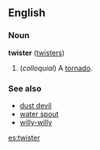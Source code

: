 ==English==
===Noun===
'''twister''' ([[twisters]])

# (''colloquial'') A [[tornado]].

===See also===
*[[dust devil]]
*[[water spout]]
*[[willy-willy]]

[[es:twister]]